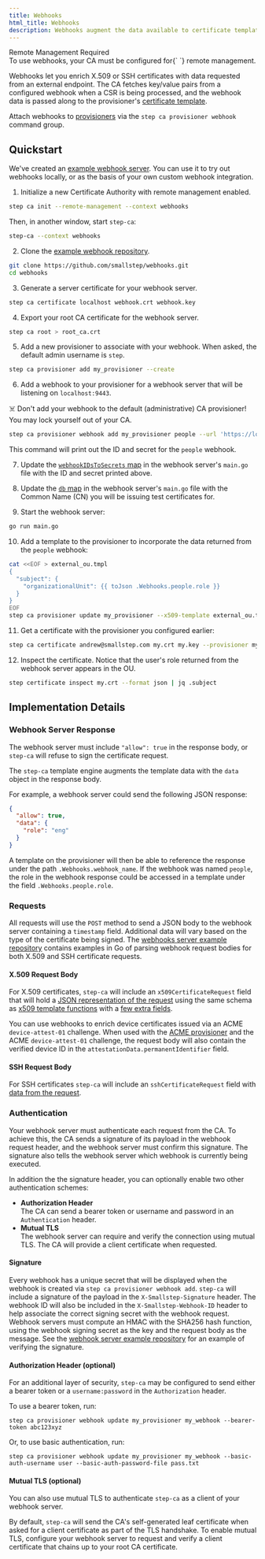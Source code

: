 ```yaml
---
title: Webhooks
html_title: Webhooks
description: Webhooks augment the data available to certificate templates
---
```


<Alert severity="info">
  <AlertTitle>Remote Management Required</AlertTitle>
  <div>
    To use webhooks, your CA must be configured for{` `}
    <Link href="/docs/step-ca/provisioners/#remote-provisioner-management">remote management</Link>.
  </div>
</Alert>

Webhooks let you enrich X.509 or SSH certificates with data requested from an external endpoint.
The CA fetches key/value pairs from a configured webhook when a CSR is being processed,
and the webhook data is passed along to the provisioner's [certificate template](../step-ca/templates.mdx).

Attach webhooks to [provisioners](../step-ca/provisioners.mdx) via the `step ca provisioner webhook` command group.

## Quickstart

We've created an [example webhook server](https://github.com/smallstep/webhooks).
You can use it to try out webhooks locally,
or as the basis of your own custom webhook integration.

1. Initialize a new Certificate Authority with remote management enabled.

  ```bash
  step ca init --remote-management --context webhooks
  ```

  Then, in another window, start `step-ca`:

  ```bash
  step-ca --context webhooks
  ```

2. Clone the [example webhook repository](https://github.com/smallstep/webhooks).

  ```bash
  git clone https://github.com/smallstep/webhooks.git
  cd webhooks
  ```

3. Generate a server certificate for your webhook server.

  ```bash
  step ca certificate localhost webhook.crt webhook.key
  ```

4. Export your root CA certificate for the webhook server.

  ```bash
  step ca root > root_ca.crt
  ```

5. Add a new provisioner to associate with your webhook.
  When asked, the default admin username is `step`.

  ```bash
  step ca provisioner add my_provisioner --create
  ```

6. Add a webhook to your provisioner for a webhook server that will be listening on `localhost:9443`.
  
  ☠️ Don't add your webhook to the default (administrative) CA provisioner!
  You may lock yourself out of your CA.

  ```bash
  step ca provisioner webhook add my_provisioner people --url 'https://localhost:9443/{{ .Token.sub }}'
  ```

  This command will print out the ID and secret for the `people` webhook.

7. Update the [`webhookIDsToSecrets` map](https://github.com/smallstep/webhooks/blob/f6a74c2e30dcb19b15d9903fdb6271a8358d26cd/main.go#L31) in the webhook server's `main.go` file with the ID and secret printed above.

8. Update the [`db` map](https://github.com/smallstep/webhooks/blob/f6a74c2e30dcb19b15d9903fdb6271a8358d26cd/main.go#L26) in the webhook server's `main.go` file with the Common Name (CN) you will be issuing test certificates for.

9. Start the webhook server:

  ```bash
  go run main.go
  ```

10. Add a template to the provisioner to incorporate the data returned from the `people` webhook:

  ```bash
  cat <<EOF > external_ou.tmpl
  {
    "subject": {
      "organizationalUnit": {{ toJson .Webhooks.people.role }}
    }
  }
  EOF
  step ca provisioner update my_provisioner --x509-template external_ou.tmpl
  ```

11. Get a certificate with the provisioner you configured earlier:

  ```bash
  step ca certificate andrew@smallstep.com my.crt my.key --provisioner my_provisioner
  ```

12. Inspect the certificate. Notice that the user's role returned from the webhook server appears in the OU.

  ```bash
  step certificate inspect my.crt --format json | jq .subject
  ```

## Implementation Details

### Webhook Server Response

The webhook server must include `"allow": true` in the response body,
or `step-ca` will refuse to sign the certificate request.

The `step-ca` template engine augments the template data with the `data` object in the response body.

For example, a webhook server could send the following JSON response:
```json
{
  "allow": true,
  "data": {
    "role": "eng"
  }
}
```

A template on the provisioner will then be able to reference the response under the path `.Webhooks.webhook_name`.
If the webhook was named `people`, the role in the webhook response could be accessed in a template under the field `.Webhooks.people.role`.

### Requests

All requests will use the `POST` method to send a JSON body to the webhook server containing a `timestamp` field.
Additional data will vary based on the type of the certificate being signed.
The [webhooks server example repository](https://github.com/smallstep/webhooks) contains examples in Go of parsing webhook request bodies for both X.509 and SSH certificate requests.

#### X.509 Request Body

For X.509 certificates, `step-ca` will include an `x509CertificateRequest` field
that will hold a [JSON representation of the request](https://pkg.go.dev/go.step.sm/crypto@v0.23.1/x509util#CertificateRequest)
using the same schema as [x509 template functions](https://smallstep.com/docs/step-ca/templates/#x509-templates)
with a [few extra fields](https://github.com/smallstep/certificates/blob/c169defc73db6ba4b83e1acd5bd31feafb4df050/webhook/types.go#L19-L22).

You can use webhooks to enrich device certificates issued via an ACME `device-attest-01` challenge.
When used with the [ACME provisioner](https://smallstep.com/docs/step-ca/provisioners#acme)
and the ACME `device-attest-01` challenge,
the request body will also contain the verified device ID in the `attestationData.permanentIdentifier` field.

#### SSH Request Body

For SSH certificates `step-ca` will include an `sshCertificateRequest` field with [data from the request](https://github.com/smallstep/certificates/blob/c169defc73db6ba4b83e1acd5bd31feafb4df050/webhook/types.go#L37).


### Authentication

Your webhook server must authenticate each request from the CA.
To achieve this, the CA sends a signature of its payload in the webhook request header,
and the webhook server must confirm this signature.
The signature also tells the webhook server which webhook is currently being executed.

In addition the the signature header, you can optionally enable two other authentication schemes:
- **Authorization Header**  
  The CA can send a bearer token or username and password in an `Authentication` header.
- **Mutual TLS**  
  The webhook server can require and verify the connection using mutual TLS. The CA will provide a client certificate when requested.

#### Signature

Every webhook has a unique secret that will be displayed when the webhook is created
via `step ca provisioner webhook add`.
`step-ca` will include a signature of the payload in the `X-Smallstep-Signature` header.
The webhook ID will also be included in the `X-Smallstep-Webhook-ID` header
to help associate the correct signing secret with the webhook request.
Webhook servers must compute an HMAC with the SHA256 hash function,
using the webhook signing secret as the key and the request body as the message.
See the [webhook server example repository](https://github.com/smallstep/webhooks) for an example of verifying the signature.

#### Authorization Header (optional)

For an additional layer of security, `step-ca` may be configured to send
either a bearer token
or a `username:password` in the `Authorization` header.

To use a bearer token, run:

```
step ca provisioner webhook update my_provisioner my_webhook --bearer-token abc123xyz
```

Or, to use basic authentication, run:

```
step ca provisioner webhook update my_provisioner my_webhook --basic-auth-username user --basic-auth-password-file pass.txt
```

#### Mutual TLS (optional)

You can also use mutual TLS to authenticate `step-ca` as a client of your webhook server.

By default, `step-ca` will send the CA's self-generated leaf certificate
when asked for a client certificate as part of the TLS handshake.
To enable mutual TLS,
configure your webhook server to request and verify a client certificate
that chains up to your root CA certificate.

